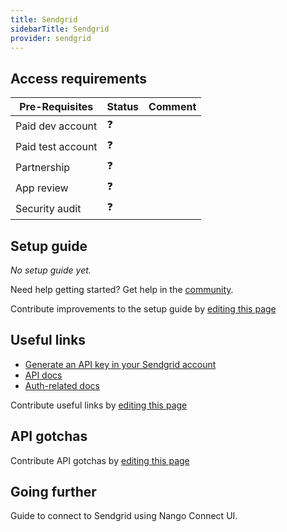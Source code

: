 ```yaml
---
title: Sendgrid
sidebarTitle: Sendgrid
provider: sendgrid
---
```




<Overview />
<PreBuiltTooling />
<PreBuiltUseCases />

## Access requirements
| Pre-Requisites | Status | Comment|
| - | - | - |
| Paid dev account | ❓ |  |
| Paid test account | ❓ |  |
| Partnership | ❓ | |
| App review | ❓ |  |
| Security audit | ❓ | |


## Setup guide

_No setup guide yet._

<Tip>Need help getting started? Get help in the [community](https://nango.dev/slack).</Tip>

<Note>Contribute improvements to the setup guide by [editing this page](https://github.com/nangohq/nango/tree/master/docs-v2/integrations/all/sendgrid.mdx)</Note>


## Useful links

-   [Generate an API key in your Sendgrid account](https://app.sendgrid.com/settings/api_keys)
-   [API docs](https://docs.sendgrid.com/api-reference/how-to-use-the-sendgrid-v3-api/authentication)
-   [Auth-related docs](https://docs.sendgrid.com/api-reference/how-to-use-the-sendgrid-v3-api/authentication#authorization-header)

<Note>Contribute useful links by [editing this page](https://github.com/nangohq/nango/tree/master/docs-v2/integrations/all/sendgrid.mdx)</Note>

## API gotchas

<Note>Contribute API gotchas by [editing this page](https://github.com/nangohq/nango/tree/master/docs-v2/integrations/all/sendgrid.mdx)</Note>

## Going further
<Card title="Connect to Sendgrid" icon="link" href="/integrations/all/sendgrid/connect" horizontal>
  Guide to connect to Sendgrid using Nango Connect UI.
</Card>
